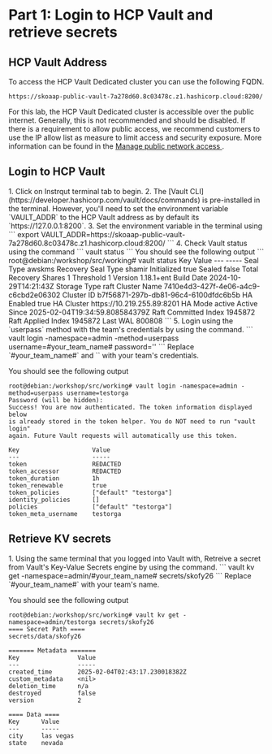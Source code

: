 # Part 1: Login to HCP Vault and retrieve secrets

## HCP Vault Address

To access the HCP Vault Dedicated cluster you can use the following FQDN.

```
https://skoaap-public-vault-7a278d60.8c03478c.z1.hashicorp.cloud:8200/
```

For this lab,  the HCP Vault Dedicated cluster is accessible over the public internet. Generally, this is not recommended and should be disabled. If there is a requirement to allow public access, we recommend customers to use the IP allow list as measure to limit access and security exposure. More information can be found in the [Manage public network access
](https://developer.hashicorp.com/hcp/docs/vault/get-started/manage-public-access).

## Login to HCP Vault

<Task id="vault_login">
1. Click on Instrqut terminal tab to begin.
2. The [Vault CLI](https://developer.hashicorp.com/vault/docs/commands) is pre-installed in the terminal. However, you'll need to set the environment variable `VAULT_ADDR` to the HCP Vault address as by default its `https://127.0.0.1:8200`.
3. Set the environment variable in the terminal using
```
export VAULT_ADDR=https://skoaap-public-vault-7a278d60.8c03478c.z1.hashicorp.cloud:8200/
```
4. Check Vault status using the command
```
vault status
```
You should see the following output
```
root@debian:/workshop/src/working# vault status
Key                      Value
---                      -----
Seal Type                awskms
Recovery Seal Type       shamir
Initialized              true
Sealed                   false
Total Recovery Shares    1
Threshold                1
Version                  1.18.1+ent
Build Date               2024-10-29T14:21:43Z
Storage Type             raft
Cluster Name             7410e4d3-427f-4e06-a4c9-c6cbd2e06302
Cluster ID               b7f56871-297b-db81-96c4-6100dfdc6b5b
HA Enabled               true
HA Cluster               https://10.219.255.89:8201
HA Mode                  active
Active Since             2025-02-04T19:34:59.808584379Z
Raft Committed Index     1945872
Raft Applied Index       1945872
Last WAL                 800808
```
5. Login using the `userpass` method with the team's credentials by using the command. 
```
vault login -namespace=admin -method=userpass username=#your_team_name# password='<password>'
```
Replace `#your_team_name#` and `<password>` with your team's credentials.

You should see the following output
```
root@debian:/workshop/src/working# vault login -namespace=admin -method=userpass username=testorga
Password (will be hidden): 
Success! You are now authenticated. The token information displayed below
is already stored in the token helper. You do NOT need to run "vault login"
again. Future Vault requests will automatically use this token.

Key                    Value
---                    -----
token                  REDACTED
token_accessor         REDACTED
token_duration         1h
token_renewable        true
token_policies         ["default" "testorga"]
identity_policies      []
policies               ["default" "testorga"]
token_meta_username    testorga
```
</Task>

## Retrieve KV secrets

<Task id="read_kv_secrets">
1. Using the same terminal that you logged into Vault with, Retreive a secret from Vault's Key-Value Secrets engine by using the command. 
```
vault kv get -namespace=admin/#your_team_name# secrets/skofy26
```
Replace `#your_team_name#` with your team's name.

You should see the following output
```
root@debian:/workshop/src/working# vault kv get -namespace=admin/testorga secrets/skofy26
==== Secret Path ====
secrets/data/skofy26

======= Metadata =======
Key                Value
---                -----
created_time       2025-02-04T02:43:17.230018382Z
custom_metadata    <nil>
deletion_time      n/a
destroyed          false
version            2

==== Data ====
Key      Value
---      -----
city     las vegas
state    nevada
```
</Task>